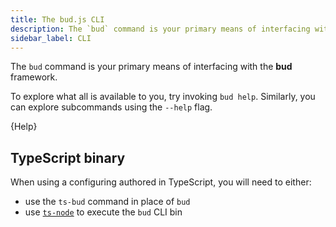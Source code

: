 ```yaml
---
title: The bud.js CLI
description: The `bud` command is your primary means of interfacing with the bud framework.
sidebar_label: CLI
---
```



The `bud` command is your primary means of interfacing with the **bud** framework.

To explore what all is available to you, try invoking `bud help`. Similarly, you can explore subcommands using the `--help` flag.

<CodeBlock title="$ bud help">{Help}</CodeBlock>

## TypeScript binary

When using a configuring authored in TypeScript, you will need to either:

- use the `ts-bud` command in place of `bud`
- use [`ts-node`](https://www.npmjs.com/package/ts-node) to execute the `bud` CLI bin
